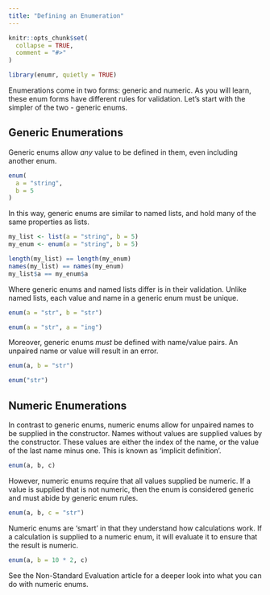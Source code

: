 ```yaml
---
title: "Defining an Enumeration"
---
```


```r
knitr::opts_chunk$set(
  collapse = TRUE,
  comment = "#>"
)
```

```r
library(enumr, quietly = TRUE)
```

Enumerations come in two forms: generic and numeric. As you will learn, these enum forms have different rules for validation. Let's start with the simpler of the two - generic enums.

## Generic Enumerations

Generic enums allow *any* value to be defined in them, even including another enum.

```r
enum(
  a = "string",
  b = 5
)
```

In this way, generic enums are similar to named lists, and hold many of the same properties as lists.

```r
my_list <- list(a = "string", b = 5)
my_enum <- enum(a = "string", b = 5)

length(my_list) == length(my_enum)
names(my_list) == names(my_enum)
my_list$a == my_enum$a
```

Where generic enums and named lists differ is in their validation. Unlike named lists, each value and name in a generic enum must be unique.

```r
enum(a = "str", b = "str")

enum(a = "str", a = "ing")
```

Moreover, generic enums *must* be defined with name/value pairs. An unpaired name or value will result in an error.

```r
enum(a, b = "str")

enum("str")
```

## Numeric Enumerations

In contrast to generic enums, numeric enums allow for unpaired names to be supplied in the constructor. Names without values are supplied values by the constructor. These values are either the index of the name, or the value of the last name minus one. This is known as 'implicit definition'.

```r
enum(a, b, c)
```

However, numeric enums require that all values supplied be numeric. If a value is supplied that is not numeric, then the enum is considered generic and must abide by generic enum rules.

```r
enum(a, b, c = "str")
```

Numeric enums are 'smart' in that they understand how calculations work. If a calculation is supplied to a numeric enum, it will evaluate it to ensure that the result is numeric.

```r
enum(a, b = 10 * 2, c)
```

See the Non-Standard Evaluation article for a deeper look into what you can do with numeric enums.